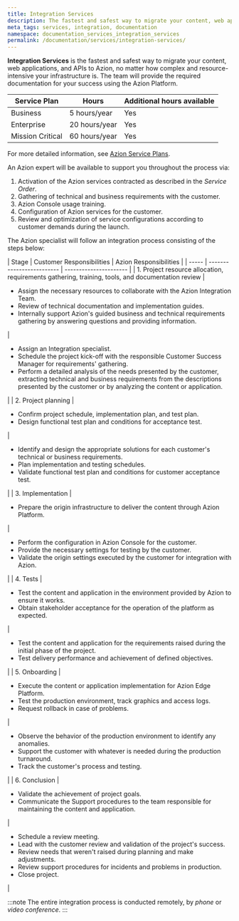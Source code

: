 ```yaml
---
title: Integration Services
description: The fastest and safest way to migrate your content, web applications, and APIs to Azion, no matter how complex and resource-intensive your infrastructure is. 
meta_tags: services, integration, documentation
namespace: documentation_services_integration_services
permalink: /documentation/services/integration-services/
---
```


**Integration Services** is the fastest and safest way to migrate your content, web applications, and APIs to Azion, no matter how complex and resource-intensive your infrastructure is. The team will provide the required documentation for your success using the Azion Platform.

| Service Plan      | Hours          | Additional hours available |
| ----------------- | -------------- | -------------------------- |
| Business          | 5 hours/year   | Yes                        |
| Enterprise        | 20 hours/year  | Yes                        |
| Mission Critical  | 60 hours/year  | Yes                        |

For more detailed information, see [Azion Service Plans](https://www.azion.com/en/professional-services/).

An Azion expert will be available to support you throughout the process via:

1. Activation of the Azion services contracted as described in the *Service Order*.
2. Gathering of technical and business requirements with the customer.
3. Azion Console usage training.
4. Configuration of Azion services for the customer.
5. Review and optimization of service configurations according to customer demands during the launch.

The Azion specialist will follow an integration process consisting of the steps below:


<TableContainer>
| Stage | Customer Responsibilities | Azion Responsibilities |
| ----- | ------------------------- | ---------------------- |
| 1. Project resource allocation, requirements gathering, training, tools, and documentation review | <ul><li>Assign the necessary resources to collaborate with the Azion Integration Team.</li><li>Review of technical documentation and implementation guides.</li><li>Internally support Azion's guided business and technical requirements gathering by answering questions and providing information.</li></ul>  | <ul><li>Assign an Integration specialist.</li><li>Schedule the project kick-off with the responsible Customer Success Manager for requirements' gathering.</li><li>Perform a detailed analysis of the needs presented by the customer, extracting technical and business requirements from the descriptions presented by the customer or by analyzing the content or application.</li></ul> |
| 2. Project planning |<ul><li>Confirm project schedule, implementation plan, and test plan.</li><li>Design functional test plan and conditions for acceptance test.</li></ul> | <ul><li>Identify and design the appropriate solutions for each customer's technical or business requirements.</li><li>Plan implementation and testing schedules.</li><li>Validate functional test plan and conditions for customer acceptance test.</li></ul> |
| 3. Implementation | <ul><li>Prepare the origin infrastructure to deliver the content through Azion Platform.</li></ul> | <ul><li>Perform the configuration in Azion Console for the customer.</li><li>Provide the necessary settings for testing by the customer.</li><li>Validate the origin settings executed by the customer for integration with Azion.</li></ul> |
| 4. Tests | <ul><li>Test the content and application in the environment provided by Azion to ensure it works.</li><li>Obtain stakeholder acceptance for the operation of the platform as expected.</li></ul> | <ul><li>Test the content and application for the requirements raised during the initial phase of the project.</li><li>Test delivery performance and achievement of defined objectives.</li></ul> |
| 5. Onboarding | <ul><li>Execute the content or application implementation for Azion Edge Platform.</li><li>Test the production environment, track graphics and access logs.</li><li>Request rollback in case of problems.</li></ul> | <ul><li>Observe the behavior of the production environment to identify any anomalies.</li><li> Support the customer with whatever is needed during the production turnaround.</li><li>Track the customer's process and testing.</li></ul> |
| 6. Conclusion | <ul><li>Validate the achievement of project goals.</li><li>Communicate the Support procedures to the team responsible for maintaining the content and application.</li></ul> | <ul><li>Schedule a review meeting.</li><li>Lead with the customer review and validation of the project's success.</li><li>Review needs that weren't raised during planning and make adjustments.</li><li>Review support procedures for incidents and problems in production.</li><li>Close project.</li></ul> |
</TableContainer>

:::note
The entire integration process is conducted remotely, by *phone* or *video conference*. 
:::




